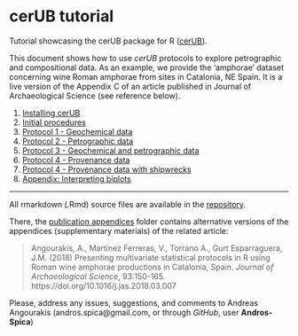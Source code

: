 
# cerUB tutorial {-}

Tutorial showcasing the cerUB package for R ([cerUB](https://github.com/Andros-Spica/cerUB)).

This document shows how to use *cerUB* protocols to explore petrographic and compositional data. As an example, we provide the 'amphorae' dataset concerning wine Roman amphorae from sites in Catalonia, NE Spain. It is a live version of the Appendix C of an article published in Journal of Archaeological Science (see reference below).

1. [Installing cerUB](#install)
2. [Initial procedures](#init)
3. [Protocol 1 - Geochemical data](#prot1)
4. [Protocol 2 - Petrographic data](#prot2)
5. [Protocol 3 - Geochemical and petrographic data](#prot3)
6. [Protocol 4 - Provenance data](#prot4)
7. [Protocol 4 - Provenance data with shipwrecks](#prot4_ship)
8. [Appendix: Interpreting biplots](#biplots)

---

All rmarkdown (.Rmd) source files are available in the [repository](https://github.com/Andros-Spica/cerUB_tutorial).

There, the [publication appendices](https://github.com/Andros-Spica/cerUB_tutorial/tree/master/publication_appendices) folder contains alternative versions of the appendices (supplementary materials) of the related article:

> Angourakis, A., Marti&#769;nez Ferreras, V., Torrano A., Gurt Esparraguera, J.M. (2018) Presenting multivariate statistical protocols in R using Roman wine amphorae productions in Catalonia, Spain. *Journal of Archaeological Science*, 93:150-165. https://doi.org/10.1016/j.jas.2018.03.007

Please, address any issues, suggestions, and comments to Andreas Angourakis (andros.spica@gmail.com, or through *GitHub*, user **Andros-Spica**)